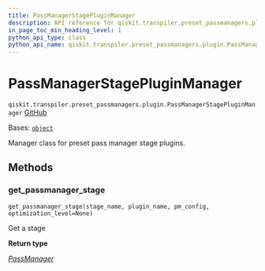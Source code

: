 ```yaml
---
title: PassManagerStagePluginManager
description: API reference for qiskit.transpiler.preset_passmanagers.plugin.PassManagerStagePluginManager
in_page_toc_min_heading_level: 1
python_api_type: class
python_api_name: qiskit.transpiler.preset_passmanagers.plugin.PassManagerStagePluginManager
---
```


# PassManagerStagePluginManager

<span id="qiskit.transpiler.preset_passmanagers.plugin.PassManagerStagePluginManager" />

`qiskit.transpiler.preset_passmanagers.plugin.PassManagerStagePluginManager` [GitHub](https://github.com/qiskit/qiskit/tree/stable/0.45/qiskit/transpiler/preset_passmanagers/plugin.py "view source code")

Bases: [`object`](https://docs.python.org/3/library/functions.html#object "(in Python v3.12)")

Manager class for preset pass manager stage plugins.

## Methods

### get\_passmanager\_stage

<span id="qiskit.transpiler.preset_passmanagers.plugin.PassManagerStagePluginManager.get_passmanager_stage" />

`get_passmanager_stage(stage_name, plugin_name, pm_config, optimization_level=None)`

Get a stage

**Return type**

[*PassManager*](qiskit.transpiler.PassManager "qiskit.transpiler.passmanager.PassManager")


